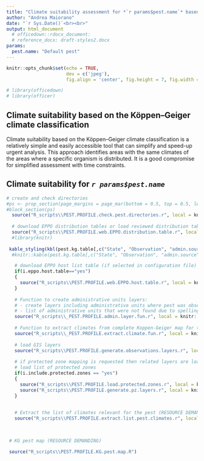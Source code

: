 ```yaml
---
title: "Climate suitability assessment for *`r params$pest.name`* based on the Köppen–Geiger climate classification"
author: "Andrea Maiorano"
date: "`r Sys.Date()`<br><br>"
output: html_document
  # officedown::rdocx_document:
  # reference_docx: draft-styles2.docx
params:
  pest.name: "Default pest"
---
```



```r

knitr::opts_chunk$set(echo = TRUE,
                      dev = c('jpeg'),
                      fig.align = 'center', fig.height = 7, fig.width = 10)

# library(officedown)
# library(officer)

```

## Climate suitability based on the Köppen–Geiger climate classification
Climate suitability based on the Köppen–Geiger climate classification is a relatively simple and easily accessible tool that can simplify and speed-up urgent analysis. This approach identifies areas with the same climates of the areas where a specific organism is distributed. It is a good compromise for simplified assessment with time constraints.

## Climate suitability for *`r params$pest.name`*

```r
# create and check directories
#ps <- prop_section(page_margins = page_mar(bottom = 0.5, top = 0.5, left = 0.5, right=0.5))
#block_section(ps)
  source("R_scripts\\PEST.PROFILE.check.pest.directories.r", local = knitr::knit_global())
  
  # download EPPO distribution tables or load reviewed distribution table
  source("R_scripts\\PEST.PROFILE.web.EPPO.distribution.table.r", local = knitr::knit_global())
  #library(knitr)
  
 kable_styling(kbl(pest.kg.table[,c("State", "Observation", "admin.source", "lat", "long")], format="pipe", digits = 0))
  #knitr::kable(pest.kg.table[,c("State", "Observation", "admin.source", "lat", "long")], format="pipe", digits = 0)

   # download EPPO host list table (if selected in configuration file)
   if(i.eppo.host.table=="yes") 
   {
     source("R_scripts\\PEST.PROFILE.web.EPPO.host.table.r", local = knitr::knit_global())
   }
   
   # Function to create administrative units layers: 
   # - create layers including administrative units where pest was observed
   # - list of administrative units that were not found due to spelling mistakes, different naming conventions, different enconding, ...
   source("R_scripts\\_PEST.PROFILE.admin.layer.fun.r", local = knitr::knit_global())
   
   # Function to extract climates from complete Koppen-Geiger map for the administrative units or points where pest was observed
   source("R_scripts\\_PEST.PROFILE.extract.climate.fun.r", local = knitr::knit_global())
   
   # load GIS layers
   source("R_scripts\\PEST.PROFILE.generate.observations.layers.r", local = knitr::knit_global())
   
   # if protected zone mapping is requested then related layers are loaded
   # load list of protected zones
   if(i.include.protected.zones == "yes")
   {
     source("R_scripts\\PEST.PROFILE.load.protected.zones.r", local = knitr::knit_global())
     source("R_scripts\\PEST.PROFILE.generate.pz.layers.r", local = knitr::knit_global())
   }
   
   
   # Extract the list of climates relevant for the pest (RESOURCE DEMANDING)
   source("R_scripts\\PEST.PROFILE.extract.list.pest.climates.r", local = knitr::knit_global())
 
   
```
 
 
 <!---BLOCK_LANDSCAPE_START--->
```r
 
 # KG pest map (RESOURCE DEMANDING)
 
 source("R_scripts\\PEST.PROFILE.KG.pest.map.R")
 
```
 <!---BLOCK_LANDSCAPE_STOP--->


